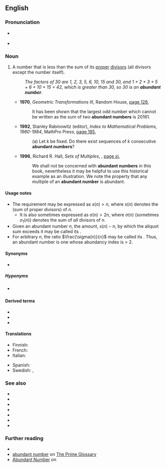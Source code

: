 ==English==
{{wikipedia}}

===Pronunciation===
* {{a|RP}} {{IPA|en|/əˈbʌn.dn̩t ˈnʌm.bə/}}
* {{a|US}} {{IPA|en|/əˈbʌn.dn̩t ˈnʌm.bɚ/|/əˈbn̩.dn̩t ˈnʌm.bɚ/}}

===Noun===
{{en-noun}}

# {{lb|en|number theory}} A number that is less than the sum of its [[proper]] [[divisor]]s (all divisors except the number itself).
#: ''The factors of 30 are 1, 2, 3, 5, 6, 10, 15 and 30, and 1 + 2 + 3 + 5 + 6 + 10 + 15 = 42, which is greater than 30, so 30 is an '''abundant number'''.''
#* '''1970''', ''Geometric Transformations III'', Random House, [https://books.google.com.au/books?id=FEsUAAAAIAAJ&q=%22abundant+number%22%7C%22abundant+numbers%22&dq=%22abundant+number%22%7C%22abundant+numbers%22&hl=en&sa=X&ved=0ahUKEwiahfDN2cvdAhVnyVQKHWBkBcAQ6AEIbDAO page 128],
#*: It has been shown that the largest odd number which cannot be written as the sum of two '''abundant numbers''' is 20161.
#* '''1992''', Stanley Rabinowitz (editor), ''Index to Mathematical Problems, 1980-1984'', MathPro Press, [https://books.google.com.au/books?id=n-F52zK2UAgC&pg=PA185&dq=%22abundant+number%22%7C%22abundant+numbers%22&hl=en&sa=X&ved=0ahUKEwiahfDN2cvdAhVnyVQKHWBkBcAQ6AEINjAD#v=onepage&q=%22abundant%20number%22%7C%22abundant%20numbers%22&f=false page 185],
#*: (a) Let ''k'' be fixed. Do there exist sequences of ''k'' consecutive '''abundant numbers'''?
#* '''1996''', Richard R. Hall, ''Sets of Multiples'', {{w|Cambridge University Press}}, [https://books.google.com.au/books?id=40g9YJIck0QC&pg=PR11&dq=%22abundant+number%22%7C%22abundant+numbers%22&hl=en&sa=X&ved=0ahUKEwiahfDN2cvdAhVnyVQKHWBkBcAQ6AEISzAH#v=onepage&q=%22abundant%20number%22%7C%22abundant%20numbers%22&f=false page xi],
#*: We shall not be concerned with '''abundant numbers''' in this book, nevertheless it may be helpful to use this historical example as an illustration. We note the property that any multiple of an '''abundant number''' is abundant.

====Usage notes====
* The requirement may be expressed as <math>s(n)>n</math>, where <math>s(n)</math> denotes the {{m|en|aliquot sum}} (sum of proper divisors) of <math>n</math>.
** It is also sometimes expressed as <math>\sigma(n)>2n</math>, where <math>\sigma(n)</math> (sometimes <math>\sigma_1(n)</math>) denotes the sum of ''all'' divisors of <math>n</math>.
* Given an abundant number <math>n</math>, the amount, <math>s(n)-n,</math> by which the aliquot sum exceeds it may be called its {{m|en|abundance}}.
* For arbitrary <math>n</math>, the ratio <math>\frac{\sigma(n)}{n}</math> may be called its {{m|en|abundancy index}}. Thus, an abundant number is one whose abundancy index is > 2.

====Synonyms====
* {{sense|number that is less than the sum of its proper divisors}} {{l|en|excessive number}}

=====Hyponyms=====
* {{sense|number that is less than the sum of its proper divisors}} {{l|en|weird number}}

====Derived terms====
* {{l|en|extremely abundant number}}
* {{l|en|highly abundant number}}
* {{l|en|superabundant number}}

====Translations====
{{trans-top|number that is less than the sum of its proper divisors}}
* Finnish: {{t+|fi|runsas luku}}
* French: {{t+|fr|nombre abondant|m}}
* Italian: {{t+|it|numero abbondante|m}}
{{trans-mid}}
* Spanish: {{t|es|número abundante|m}}
* Swedish: {{t+|sv|ymnigt tal|n}}, {{t+|sv|rikt tal|n}}
{{trans-bottom}}

===See also===
* {{l|en|abundance}}
* {{l|en|abundancy index}}
* {{l|en|amicable number}}
* {{l|en|deficient number}}
* {{l|en|perfect number}}
* {{l|en|semiperfect number}}
* {{l|en|sociable number}}

===Further reading===
* {{pedialite|Divisor function}}
* [https://primes.utm.edu/glossary/page.php?sort=AbundantNumber abundant number] on [https://primes.utm.edu/glossary/home.php The Prime Glossary]
* [http://mathworld.wolfram.com/AbundantNumber.html Abundant Number] on {{w|MathWorld|Wolfram MathWorld}}